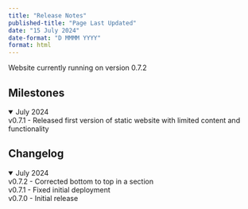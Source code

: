 ---
title: "Release Notes"
published-title: "Page Last Updated"
date: "15 July 2024"
date-format: "D MMMM YYYY"
format: html
---

Website currently running on version 0.7.2

## Milestones
<details open>
  <summary>July 2024</summary>
  v0.7.1 - Released first version of static website with limited content and functionality
</details>

## Changelog
<details open>
  <summary>July 2024</summary>
  v0.7.2 - Corrected bottom to top in a section<br>
  v0.7.1 - Fixed initial deployment<br>
  v0.7.0 - Initial release
</details>
